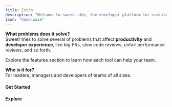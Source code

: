 ```yaml
---
title: Intro
description: "Welcome to sweetr.dev, the developer platform for continuous improvement."
icon: "hand-wave"
---
```


**What problems does it solve?**  
Sweetr tries to solve several of problems that affect **productivity** and **developer experience**, like big PRs, slow code reviews, unfair performance reviews, and so forth.

Explore the features section to learn how each tool can help your team.

**Who is it for?**  
For leaders, managers and developers of teams of all sizes.

#### Get Started

<CardGroup cols={2}>
  <Card title="Cloud" icon="cloud" href="/get-started/cloud" />
  <Card title="Self-host" icon="server" href="/get-started/self-host" />
</CardGroup>

#### Explore

<CardGroup cols={2}>
  <Card
    title="Pull Requests"
    icon="code-pull-request"
    href="/features/pull-requests"
  />
  <Card title="Code Reviews" icon="code" href="/features/code-reviews" />
  <Card title="Alerts" icon="bell" href="/features/digests" />
  <Card title="Digests" icon="newspaper" href="/features/digests" />
  <Card
    title="Team Insights"
    icon="chart-simple"
    href="/features/team/code-review-distribution"
  />
  <Card title="Automations" icon="robot" href="/features/automations/intro" />
</CardGroup>
